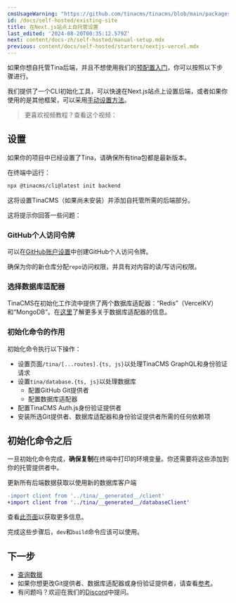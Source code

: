 ```yaml
---
cmsUsageWarning: "https://github.com/tinacms/tinacms/blob/main/packages/@tinacms/cli/src/cmds/init/prompts/gitProvider.ts"
id: /docs/self-hosted/existing-site
title: 在Next.js站点上自托管设置
last_edited: '2024-08-20T00:35:12.579Z'
next: content/docs-zh/self-hosted/manual-setup.mdx
previous: content/docs/self-hosted/starters/nextjs-vercel.mdx
---
```


如果你想自托管Tina后端，并且不想使用我们的[预配置入门](/docs/self-hosted/starters/nextjs-vercel/)，你可以按照以下步骤进行。

我们提供了一个CLI初始化工具，可以快速在Next.js站点上设置后端，或者如果你使用的是其他框架，可以采用[手动设置方法](/docs/self-hosted/manual-setup/)。

> 更喜欢视频教程？查看这个视频：

<Youtube embedSrc="https://www.youtube.com/embed/Jq5yWF1c0aM" />

## 设置

如果你的项目中已经设置了Tina，请确保所有tina包都是最新版本。

在终端中运行：

```bash
npx @tinacms/cli@latest init backend
```

这将设置TinaCMS（如果尚未安装）并添加自托管所需的后端部分。

这将提示你回答一些问题：

### GitHub个人访问令牌

可以在[GitHub账户设置](https://github.com/settings/personal-access-tokens/new)中创建GitHub个人访问令牌。

确保为你的新仓库分配`repo`访问权限，并具有对内容的读/写访问权限。

### 选择数据库适配器

TinaCMS在初始化工作流中提供了两个数据库适配器：“Redis”（VercelKV）和“MongoDB”。在[这里](/docs/reference/self-hosted/database-adapter/overview/)了解更多关于数据库适配器的信息。

### 初始化命令的作用

初始化命令执行以下操作：

* 设置页面`/tina/[...routes].{ts, js}`以处理TinaCMS GraphQL和身份验证请求
* 设置`tina/database.{ts, js}`以处理数据库
  * 配置GitHub Git提供者
  * 配置数据库适配器
* 配置TinaCMS Auth.js身份验证提供者
* 安装所选Git提供者、数据库适配器和身份验证提供者所需的任何依赖项

## 初始化命令之后

一旦初始化命令完成，**确保复制**在终端中打印的环境变量。你还需要将这些添加到你的托管提供者中。

更新所有后端数据获取以使用新的数据库客户端

```diff
-import client from '../tina/__generated__/client'
+import client from '../tina/__generated__/databaseClient'
```

查看[此页面](/docs/self-hosted/querying-data)以获取更多信息。

完成这些步骤后，`dev`和`build`命令应该可以使用。

## 下一步

* [查询数据](/docs/self-hosted/querying-data)
* 如果你想更改Git提供者、数据库适配器或身份验证提供者，请查看[参考](/docs/reference/self-hosted/overview/)。
* 有问题吗？欢迎在我们的[Discord](https://discord.com/invite/zumN63Ybpf)中提问。